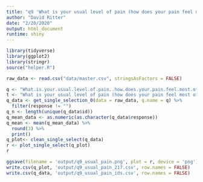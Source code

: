 ```yaml
---
title: "q9 'What is your usual level of pain (how does your pain feel most of the time?'"
author: "David Ritter"
date: "2/20/2020"
output: html_document
runtime: shiny
---
```


```r
library(tidyverse)
library(ggplot2)
library(stringr)
source("helper.R")
```

```r
raw_data <- read.csv("data/master.csv", stringsAsFactors = FALSE)
```

```r
q <- "What.is.your.usual.level.of.pain..how.does.your.pain.feel.most.of.the.time.."
t <- "What is your usual level of pain (how does your pain feel most of the time?"
q_data <- get_single_selection_0(data = raw_data, q.name = q) %>%
  filter(response != "")
q_n <- length(unique(q_data$id))
q_mean_data <- as.numeric(as.character(q_data$response))
q_mean <- mean(q_mean_data) %>%
  round(3) %>%
  print()
q_plot<- clean_single_select(q_data)
r <- plot_single_select(q_plot)
r
```

```r
ggsave(filename = 'output/q9_usual_pain.png', plot = r, device = 'png')
write.csv(q_plot, 'output/q9_usual_pain_217.csv', row.names = FALSE)
write.csv(q_data, 'output/q9_usual_pain_ids.csv', row.names = FALSE)
```